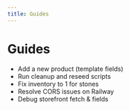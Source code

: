 ```yaml
---
title: Guides
---
```


# Guides

- Add a new product (template fields)
- Run cleanup and reseed scripts
- Fix inventory to 1 for stones
- Resolve CORS issues on Railway
- Debug storefront fetch & fields

